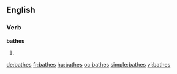 ==English==

===Verb===
'''bathes'''

# {{third-person singular of|[[bathe]]}}

[[de:bathes]]
[[fr:bathes]]
[[hu:bathes]]
[[oc:bathes]]
[[simple:bathes]]
[[vi:bathes]]